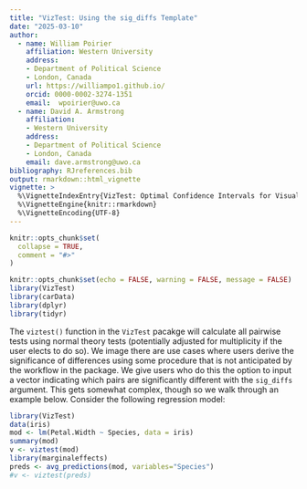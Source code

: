 ```yaml
---
title: "VizTest: Using the sig_diffs Template"
date: "2025-03-10"
author:  
  - name: William Poirier
    affiliation: Western University
    address:
    - Department of Political Science
    - London, Canada
    url: https://williampo1.github.io/
    orcid: 0000-0002-3274-1351
    email:  wpoirier@uwo.ca
  - name: David A. Armstrong
    affiliation:
    - Western University
    address:
    - Department of Political Science
    - London, Canada
    email: dave.armstrong@uwo.ca
bibliography: RJreferences.bib
output: rmarkdown::html_vignette
vignette: >
  %\VignetteIndexEntry{VizTest: Optimal Confidence Intervals for Visual Testing}
  %\VignetteEngine{knitr::rmarkdown}
  %\VignetteEncoding{UTF-8}
---
```


```r
knitr::opts_chunk$set(
  collapse = TRUE,
  comment = "#>"
)
```

```r
knitr::opts_chunk$set(echo = FALSE, warning = FALSE, message = FALSE)
library(VizTest)
library(carData)
library(dplyr)
library(tidyr)
```

The `viztest()` function in the `VizTest` pacakge will calculate all pairwise tests using normal theory tests (potentially adjusted for multiplicity if the user elects to do so).  We image there are
use cases where users derive the significance of differences using some procedure that is not anticipated by the workflow in the package.  We give users who do this the option to input a vector indicating which pairs are significantly different with the `sig_diffs` argument.  This gets somewhat complex, though so we walk through an example below.  Consider the following regression model: 

```r
library(VizTest)
data(iris)
mod <- lm(Petal.Width ~ Species, data = iris) 
summary(mod)
v <- viztest(mod)
library(marginaleffects)
preds <- avg_predictions(mod, variables="Species")
#v <- viztest(preds)
```




